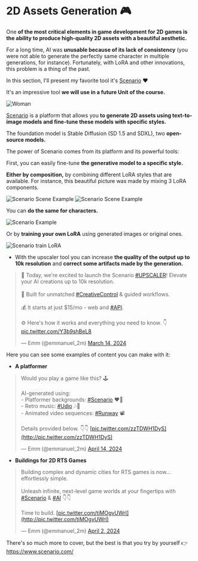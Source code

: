 # 2D Assets Generation 🎮

One **of the most critical elements in game development for 2D games is the ability to produce high-quality 2D assets with a beautiful aesthetic.**

For a long time, AI was **unusable because of its lack of consistency** (you were not able to generate the perfectly same character in multiple generations, for instance). Fortunately, with LoRA and other innovations, this problem is a thing of the past.

In this section, I'll present my favorite tool it's [Scenario](https://www.scenario.com/) ❤️

It's an impressive tool **we will use in a future Unit of the course.**

<img src="https://huggingface.co/datasets/huggingface-ml-4-games-course/course-images/resolve/main/en/unit2/woman.png" alt="Woman" />

[Scenario](https://www.scenario.com/) is a platform that allows you **to generate 2D assets using text-to-image models and fine-tune these models with specific styles.**

The foundation model is Stable Diffusion (SD 1.5 and SDXL), two **open-source models.**

The power of Scenario comes from its platform and its powerful tools:

First, you can easily fine-tune **the generative model to a specific style.**

**Either by composition,** by combining different LoRA styles that are available. For instance, this beautiful picture was made by mixing 3 LoRA components.

<img src="https://huggingface.co/datasets/huggingface-ml-4-games-course/course-images/resolve/main/en/unit2/scenario_scene_example.png" alt="Scenario Scene Example" />

<img src="https://huggingface.co/datasets/huggingface-ml-4-games-course/course-images/resolve/main/en/unit2/scenario_scene_example2.png" alt="Scenario Scene Example" />

You can **do the same for characters.**

<img src="https://huggingface.co/datasets/huggingface-ml-4-games-course/course-images/resolve/main/en/unit2/example3.png" alt="Scenario Example" />

Or by **training your own LoRA** using generated images or original ones.

<img src="https://huggingface.co/datasets/huggingface-ml-4-games-course/course-images/resolve/main/en/unit2/train_lora.png" alt="Scenario train LoRA" />

- With the upscaler tool you can increase **the quality of the output up to 10k resolution** and **correct some artifacts made by the generation.**

<blockquote class="twitter-tweet" data-media-max-width="560"><p lang="en" dir="ltr">🚨 Today, we&#39;re excited to launch the Scenario <a href="https://twitter.com/hashtag/UPSCALER?src=hash&amp;ref_src=twsrc%5Etfw">#UPSCALER</a>! Elevate your AI creations up to 10k resolution.<br><br>🚀 Built for unmatched <a href="https://twitter.com/hashtag/CreativeControl?src=hash&amp;ref_src=twsrc%5Etfw">#CreativeControl</a> &amp; guided workflows.<br><br>💰 It starts at just $15/mo - web and <a href="https://twitter.com/hashtag/API?src=hash&amp;ref_src=twsrc%5Etfw">#API</a>.<br><br>⚙️ Here&#39;s how it works and everything you need to know. 👇 <a href="https://t.co/Y3b9shBeL8">pic.twitter.com/Y3b9shBeL8</a></p>&mdash; Emm (@emmanuel_2m) <a href="https://twitter.com/emmanuel_2m/status/1768360522028876045?ref_src=twsrc%5Etfw">March 14, 2024</a></blockquote> <script async src="https://platform.twitter.com/widgets.js" charset="utf-8"></script>

Here you can see some examples of content you can make with it:

- **A platformer**

<blockquote class="twitter-tweet"><p lang="en" dir="ltr">Would you play a game like this? 🕹️<br><br>AI-generated using:<br>- Platformer backgrounds: <a href="[https://twitter.com/hashtag/Scenario?src=hash&amp;ref_src=twsrc^tfw](https://twitter.com/hashtag/Scenario?src=hash&amp;ref_src=twsrc%5Etfw)">#Scenario</a> ❤️‍🔥<br>- Retro music: <a href="[https://twitter.com/hashtag/Udio?src=hash&amp;ref_src=twsrc^tfw](https://twitter.com/hashtag/Udio?src=hash&amp;ref_src=twsrc%5Etfw)">#Udio</a> 🎶👾<br>- Animated video sequences: <a href="[https://twitter.com/hashtag/Runway?src=hash&amp;ref_src=twsrc^tfw](https://twitter.com/hashtag/Runway?src=hash&amp;ref_src=twsrc%5Etfw)">#Runway</a> 📽️<br><br>Details provided below. 👇👇 <a href="https://t.co/zzTDWH1DyS">[pic.twitter.com/zzTDWH1DyS](http://pic.twitter.com/zzTDWH1DyS)</a></p>— Emm (@emmanuel_2m) <a href="[https://twitter.com/emmanuel_2m/status/1779363201463054600?ref_src=twsrc^tfw](https://twitter.com/emmanuel_2m/status/1779363201463054600?ref_src=twsrc%5Etfw)">April 14, 2024</a></blockquote> 

- **Buildings for 2D RTS Games**

<blockquote class= "twitter-tweet"><p lang=" en" dir=" ltr">Building complex and dynamic cities for RTS games is now... effortlessly simple.<br><br>Unleash infinite, next-level game worlds at your fingertips with <a href="[https://twitter.com/hashtag/Scenario?src=hash&amp;ref_src=twsrc^tfw](https://twitter.com/hashtag/Scenario?src=hash&amp;ref_src=twsrc%5Etfw)">#Scenario</a> & <a href="[https://twitter.com/hashtag/AI?src=hash&amp;ref_src=twsrc^tfw](https://twitter.com/hashtag/AI?src=hash&amp;ref_src=twsrc%5Etfw)">#AI</a> 👇👇<br><br>Time to build. <a href="https://t.co/tiMOgvUWrI">[pic.twitter.com/tiMOgvUWrI](http://pic.twitter.com/tiMOgvUWrI)</a></p>— Emm (@emmanuel_2m) <a href="[https://twitter.com/emmanuel_2m/status/1775249927490474177?ref_src=twsrc^tfw](https://twitter.com/emmanuel_2m/status/1775249927490474177?ref_src=twsrc%5Etfw)">April 2, 2024</a></blockquote> 

There's so much more to cover, but the best is that you try by yourself 👉 https://www.scenario.com/

